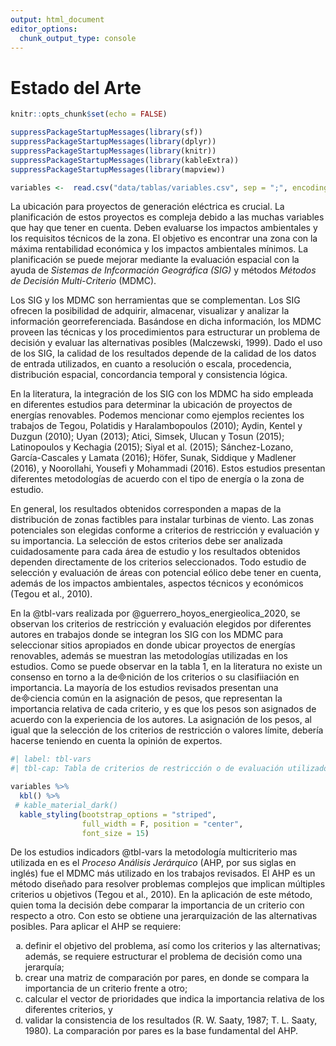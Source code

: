 ```yaml
---
output: html_document
editor_options: 
  chunk_output_type: console
---
```

# Estado del Arte


```r
knitr::opts_chunk$set(echo = FALSE)

suppressPackageStartupMessages(library(sf))
suppressPackageStartupMessages(library(dplyr))
suppressPackageStartupMessages(library(knitr))
suppressPackageStartupMessages(library(kableExtra))
suppressPackageStartupMessages(library(mapview))

```


```r
variables <-  read.csv("data/tablas/variables.csv", sep = ";", encoding = "latin-1", header = T)
```

La ubicación para proyectos de generación eléctrica es crucial. La planificación de estos proyectos es compleja debido a las muchas variables que hay que tener en cuenta. Deben evaluarse los impactos ambientales y los requisitos técnicos de la zona. El objetivo es encontrar una zona con la máxima rentabilidad económica y los impactos ambientales mínimos. La planificación se puede mejorar mediante la evaluación espacial con la ayuda de _Sistemas de Infcormación Geográfica (SIG)_ y métodos _Métodos de Decisión Multi-Criterio_ (MDMC).


Los SIG y los MDMC son herramientas que se complementan. Los SIG ofrecen la posibilidad de adquirir, almacenar, visualizar y analizar la información georreferenciada. Basándose en dicha información, los MDMC proveen las técnicas y los procedimientos para estructurar un problema de decisión y evaluar las alternativas posibles (Malczewski, 1999). Dado el uso de los SIG, la calidad de los resultados depende de la calidad de los datos de entrada utilizados, en cuanto a resolución o escala, procedencia, distribución espacial, concordancia temporal y consistencia lógica. 



En la literatura, la integración de los SIG con los MDMC ha sido empleada en diferentes estudios para determinar la ubicación de proyectos de energías renovables. Podemos mencionar como ejemplos recientes los trabajos de Tegou, Polatidis y Haralambopoulos (2010); Aydin, Kentel y Duzgun (2010); Uyan (2013); Atici, Simsek, Ulucan y Tosun (2015); Latinopoulos y Kechagia (2015); Siyal et al. (2015); Sánchez-Lozano, García-Cascales y Lamata (2016); Höfer, Sunak, Siddique y Madlener (2016), y Noorollahi, Yousefi y Mohammadi (2016). Estos estudios presentan diferentes metodologías de acuerdo con el tipo de energía o la zona de estudio. 


En general, los resultados obtenidos corresponden a mapas de la distribución de zonas factibles para instalar turbinas de viento. Las zonas potenciales son elegidas conforme a criterios de restricción y evaluación y su importancia. La selección de estos criterios debe ser analizada cuidadosamente para cada área de estudio y los resultados obtenidos dependen directamente de los criterios seleccionados. Todo estudio de selección y evaluación de áreas con potencial eólico debe tener en cuenta, además de los impactos ambientales, aspectos técnicos y económicos (Tegou et al., 2010). 


En la @tbl-vars realizada por  @guerrero_hoyos_energieolica_2020, se observan los criterios de restricción y evaluación elegidos por diferentes autores en trabajos donde se integran los SIG con los MDMC para seleccionar sitios apropiados en donde ubicar proyectos de energías renovables, además se muestran las metodologías utilizadas en los estudios. Como se puede observar en la tabla 1, en la literatura no existe un consenso en torno a la denición de los criterios o su clasifiiación en importancia. La mayoría de los estudios revisados presentan una deciencia común en la asignación de pesos, que representan la importancia relativa de cada criterio, y es que los pesos son asignados de acuerdo con la experiencia de los autores. La asignación de los pesos, al igual que la selección de los criterios de restricción o valores límite, debería hacerse teniendo en cuenta la opinión de expertos.



```r
#| label: tbl-vars
#| tbl-cap: Tabla de criterios de restricción o de evaluación utilizados por diferentes autores para identicar zonas viables para instalar parques eólicos.

variables %>% 
  kbl() %>%
 # kable_material_dark()
  kable_styling(bootstrap_options = "striped", 
                full_width = F, position = "center",
                font_size = 15)
```




De los estudios indicadors @tbl-vars la metodología multicriterio mas utilizada en es el _Proceso Análisis Jerárquico_ (AHP, por sus siglas en inglés) fue el MDMC más utilizado en los trabajos revisados. El AHP es un método diseñado para resolver problemas complejos que implican múltiples criterios u objetivos (Tegou et al., 2010). En la aplicación de este método, quien toma la decisión debe comparar la importancia de un criterio con respecto a otro. Con esto se obtiene una jerarquización de las alternativas posibles. Para aplicar el AHP se requiere: 

a) definir el objetivo del problema, así como los criterios y las alternativas; además, se requiere estructurar el problema de decisión como una jerarquía; 
b) crear una matriz de comparación por pares, en donde se compara la importancia de un criterio frente a otro; 
c) calcular el vector de prioridades que indica la importancia relativa de los diferentes criterios, y 
d) validar la consistencia de los resultados (R. W. Saaty, 1987; T. L. Saaty, 1980). La comparación por pares es la base fundamental del AHP.

